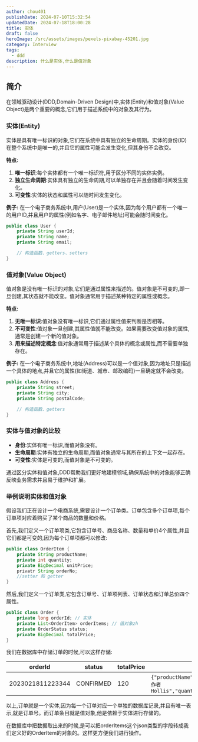 ```yaml
---
author: chou401
publishDate: 2024-07-10T15:32:54
updatedDate: 2024-07-18T18:00:28
title: 实体
draft: false
heroImage: /src/assets/images/pexels-pixabay-45201.jpg
category: Interview
tags:
  - ddd
description: 什么是实体,什么是值对象
---
```


## 简介

在领域驱动设计(DDD,Domain-Driven Design)中,实体(Entity)和值对象(Value Object)是两个重要的概念,它们用于描述系统中的对象及其行为。

### 实体(Entity)

实体是具有唯一标识的对象,它们在系统中具有独立的生命周期。实体的身份(ID)在整个系统中是唯一的,并且它的属性可能会发生变化,但其身份不会改变。

**特点:**

1. **唯一标识**:每个实体都有一个唯一标识符,用于区分不同的实体实例。
2. **独立生命周期**:实体具有独立的生命周期,可以单独存在并且会随着时间发生变化。
3. **可变性**:实体的状态和属性可以随时间发生变化。

**例子:**
在一个电子商务系统中,用户(User)是一个实体,因为每个用户都有一个唯一的用户ID,并且用户的属性(例如名字、电子邮件地址)可能会随时间变化。

```java
public class User {
    private String userId;
    private String name;
    private String email;

    // 构造函数、getters、setters
}
```

### 值对象(Value Object)

值对象是没有唯一标识的对象,它们是通过属性来描述的。值对象是不可变的,即一旦创建,其状态就不能改变。值对象通常用于描述某种特定的属性或概念。

**特点:**

1. **无唯一标识**:值对象没有唯一标识,它们通过属性值来判断是否相等。
2. **不可变性**:值对象一旦创建,其属性值就不能改变。如果需要改变值对象的属性,通常是创建一个新的值对象。
3. **用来描述特定概念**:值对象通常用于描述某个具体的概念或属性,而不需要单独存在。

**例子:**
在一个电子商务系统中,地址(Address)可以是一个值对象,因为地址只是描述一个具体的地点,并且它的属性(如街道、城市、邮政编码)一旦确定就不会改变。

```java
public class Address {
    private String street;
    private String city;
    private String postalCode;

    // 构造函数、getters
}
```

### 实体与值对象的比较

- **身份**:实体有唯一标识,而值对象没有。
- **生命周期**:实体有独立的生命周期,而值对象通常与其所在的上下文一起存在。
- **可变性**:实体是可变的,而值对象是不可变的。

通过区分实体和值对象,DDD帮助我们更好地建模领域,确保系统中的对象能够正确反映业务需求并且易于维护和扩展。

### 举例说明实体和值对象

假设我们正在设计一个电商系统,需要设计一个订单类。订单包含多个订单项,每个订单项对应着购买了某个商品的数量和价格。

首先,我们定义一个订单项类,它包含订单号、商品名称、数量和单价4个属性,并且它们都是可变的,因为每个订单项都可以修改:

```java
public class OrderItem {
    private String productName;
    private int quantity;
    private BigDecimal unitPrice;
  	privatr String orderNo;
    //setter 和 getter
}
```

然后,我们定义一个订单类,它包含订单号、订单项列表、订单状态和订单总价四个属性。

```java
public class Order {
    private long orderId; // 实体
    private List<OrderItem> orderItems; // 值对象zh
    private OrderStatus status;
    private BigDecimal totalPrice;
}
```

我们在数据库中存储订单的时候,可以这样存储:

| orderId          | status    | totalPrice | orderItems                                                                              |
| ---------------- | --------- | ---------- | --------------------------------------------------------------------------------------- |
| 2023021811223344 | CONFIRMED | 120        | `{"productName":"《深入理解Java核心技术》 作者 Hollis","quantity":100,"unitPrice":129}` |

以上,订单就是一个实体,因为每一个订单对应一个单独的数据库记录,并且有唯一表示,就是订单号。而订单条目就是值对象,他是依赖于实体进行存储的。

在数据库中把数据取出来的时候,是可以把orderItems这个json类型的字段转成我们定义好的OrderItem的对象的。这样更方便我们进行操作。
